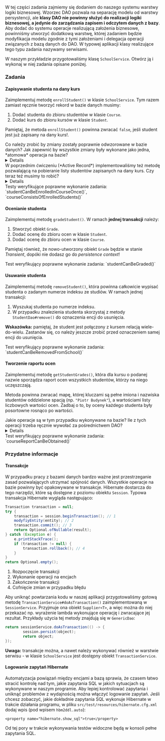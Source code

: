 
W tej części zadania zajmiemy się dodaniem do naszego systemu warstwy logiki biznesowej. Wzorzec DAO pozwala na separację modelu od warstwy persystencji, ale **klasy DAO nie powinny służyć do realizacji logiki biznesowej, a jedynie do zarządzania zapisem i odczytem danych z bazy**. Aby dodać do systemu operacje realizującą założenia biznesowe, powinniśmy utworzyć dodatkową warstwę, której zadaniem będzie modyfikacja modelu zgodnie z tymi założeniami i delegacja operacji związanych z bazą danych do DAO. W typowej aplikacji klasy realizujące tego typu zadania nazywamy serwisami.

W naszym przykładzie przygotowaliśmy klasę `SchoolService`. Otwórz ją i wykonaj w niej zadania opisane poniżej. 

### Zadania

#### Zapisywanie studenta na dany kurs
Zaimplementuj metodę `enrollStudent()` w klasie `SchoolService`. Tym razem zamiast ręcznie tworzyć rekord w bazie danych musimy:

1. Dodać studenta do zbioru studentów w klasie `Course`.
1. Dodać kurs do zbioru kursów w klasie `Student`.

Pamiętaj, że metoda `enrollStudent()` powinna zwracać `false`, jeśli student jest już zapisany na dany kurs!.

<Callout>
Co należy zrobić by zmiany zostały poprawnie odwzorowane w bazie danych? Jak zapewnić by wszystkie zmiany były wykonane jako jedna, *atomowa* operacja na bazie?
</Callout>

<br />

<Details>
Zmiany w bazie są widoczne dopiero gdy zostaną zsynchronizowane z persistence context (`flush()`). Aby poprawnie określić zakres zmian, które powinny być dokonywane w bazie, powinniśmy zawsze w takich sytuacjach tworzyć **transakcję**. Zapoznaj się z informacjami na temat tworzenia transakcji w materiałach poniżej.
</Details>

<Callout>
W poprzednim ćwiczeniu (*Active Record*) implementowaliśmy też metodę pozwalającą na pobieranie listy studentów zapisanych na dany kurs. Czy teraz też musimy to robić?
</Callout>

<br />

<Details>
Nie. Tym razem w klasie Course posiadamy pole ze zbiorem studentów. Za jego ładowanie odpowiedzialny jest Hibernate.
</Details>

<Callout type="info">
Testy weryfikujące poprawne wykonanie zadania: `studentCanBeEnrolledInCourseOnce()`, `courseConsistsOfEnrolledStudents()` 
</Callout>

#### Ocenianie studenta

Zaimplementuj metodę `gradeStudent()`. W ramach **jednej transakcji** należy:

1. Stworzyć obiekt `Grade`.
1. Dodać ocenę do zbioru ocen w klasie `Student`.
1. Dodać ocenę do zbioru ocen w klasie `Course`.

Pamiętaj również, że nowo-utworzony obiekt `Grade` będzie w stanie *Transient*, dopóki nie dodasz go do *persistence context*!

<Callout type="info">
Test weryfikujący poprawne wykonanie zadania:  `studentCanBeGraded()` 
</Callout>

####  Usuwanie studenta

Zaimplementuj metodę `removeStudent()`, która powinna całkowicie wypisać studenta o zadanym numerze indeksu ze studiów. W ramach jednej transakcji:

1. Wyszukaj studenta po numerze indeksu.
2. W przypadku znalezienia studenta skorzystaj z metody `StudentDao#remove()` do oznaczenia encji do usunięcia.

**Wskazówka:** pamiętaj, że student jest połączony z kursem relacją wiele-do-wielu. Zastanów się, co należy jeszcze zrobić przed oznaczeniem samej encji do usunięcia. 

<Callout type="info">
Test weryfikujący poprawne wykonanie zadania:  `studentCanBeRemovedFromSchool()` 
</Callout>

#### Tworzenie raportu ocen

Zaimplementuj metodę `getStudentGrades()`, która dla kursu o podanej nazwie sporządza raport ocen wszystkich studentów, którzy na niego uczęszczają. 

Metoda powinna zwracać mapę, której kluczami są  pełne imiona i nazwiska studentów oddzielone spacją (np. `"Piotr Budynek"`), a wartościami listy liczbowych wartości ocen. Zadbaj o to, by oceny każdego studenta były posortowne rosnąco po wartości.

<Callout >
Jakie operacje są w tym przypadku wykonywane na bazie? Ile z tych operacji trzeba ręcznie wywołać za pośrednictwem DAO?
</Callout>

<Details>
Jedyną operacją, jaką trzeba tutaj wykonać jest znalezienie kursu po numerze indeksu. Wszystkie inne dane są dociągane automatycznie przez Hibernate (niejawnie, w osobnych zapytaniach). W tym przypadku widać szczególnie znaczenie strategii pobierania `LAZY/EAGER`.
</Details>

<Callout type="info">
Test weryfikujący poprawne wykonanie zadania:  `courseReportCanBeObtained()` 
</Callout>

### Przydatne informacje

#### Transakcje

W przypadku pracy z bazami danych bardzo ważne jest przestrzeganie zasad pozwalających utrzymać spójność danych. Wszystkie operacje na bazie powinny być opakowywane w transakcje. Hibernate dostarcza do tego narzędzi, które są dostępne z poziomu obiektu `Session`. Typowa transakcja Hibernate wygląda następująco:
```java
Transaction transaction = null;
try {
    transaction = session.beginTransaction(); // 1
    modyfiyEntity(entity); // 2
    transaction.commit(); // 3
    return Optional.ofNullable(result);
} catch (Exception e) {
    e.printStackTrace();
    if (transaction != null) {
        transaction.rollback(); // 4
    }
}
return Optional.empty();
```
1. Rozpoczęcie transakcji
1. Wykonanie operacji na encjach
1. Zakończenie transakcji
1. Cofnięcie zmian w przypadku błędu

Aby uniknąć powtarzania kodu w naszej aplikacji przygotowaliśmy gotową metodę `TransactionService#doAsTransaction()` zaimplementowaną w `SessionService`. Przyjmuje ona obiekt `Supplier<T>`, a więc można do niej przekazać np. wyrażenie lambda wykonujące operację i zwracające jej rezultat. Przykłady użycia tej metody znajdują się w `GenericDao`:
```java
return sessionService.doAsTransaction(() -> {
        session.persist(object);
        return object;
});
```
**Uwaga:**  transakcje można, a nawet należy wykonywać również w warstwie serwisu - w klasie `SchoolService` jest dostępny obiekt `TransactionService`.

#### Logowanie zapytań Hibernate

Automatyzacja powiązań między encjami a bazą sprawia, że czasem łatwo stracić kontrolę nad tym, jakie zapytania SQL w jakich sytuacjach są wykonywane w naszym programie. Aby lepiej kontrolować zapytania i uniknąć problemów z wydajnością można włączyć logowanie zapytań. Jeśli chcesz zobaczyć, jakie dokładnie zapytania SQL wykonuje Hibernate w trakcie działania programu, w pliku `src/test/resources/hibernate.cfg.xml` dodaj wpis (pod wpisem `hbm2ddl.auto`):

```
<property name="hibernate.show_sql">true</property>
```

Od tej pory w trakcie wykonywania testów widoczne będą w konsoli pełne zapytania SQL.
